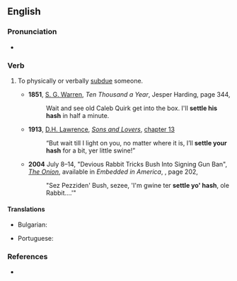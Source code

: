 ==English==

===Pronunciation===
* {{audio|en|En-au-settle someone's hash.ogg|Audio (AU)}}

===Verb===
{{en-verb|settles someone's hash|settling someone's hash|settled someone's hash|head=[[settle]] (someone's) [[hash]]}}
# {{lb|en|idiomatic}} To physically or verbally [[subdue]] someone.
#* '''1851''', [[w:Samuel Warren (English lawyer)|S. G. Warren]], ''Ten Thousand a Year'', Jesper Harding, page 344,
#*: Wait and see old Caleb Quirk get into the box. I'll '''settle his hash''' in half a minute.
#* '''1913''', [[w:D. H. Lawrence|D.H. Lawrence]], ''[[s:Sons_and_Lovers|Sons and Lovers]]'', [[s:Sons and Lovers/Chapter 13|chapter 13]]
#*: “But wait till I light on you, no matter where it is, I’ll '''settle your hash''' for a bit, yer little swine!”
#* '''2004''' July 8–14, "Devious Rabbit Tricks Bush Into Signing Gun Ban", ''[[w:The Onion|The Onion]]'', available in ''Embedded in America'', {{ISBN|1400054567}}, page 202,
#*: "Sez Pezziden' Bush, sezee, 'I'm gwine ter '''settle yo' hash''', ole Rabbit....'"

====Translations====
{{trans-top|To physically or verbally [[subdue]] someone.}}
* Bulgarian: {{t|bg|запушвам устата на}}
{{trans-mid}}
* Portuguese: {{t|pt|por alguém em seu devido lugar}}
{{trans-bottom}}

===References===
* {{R:OneLook}}